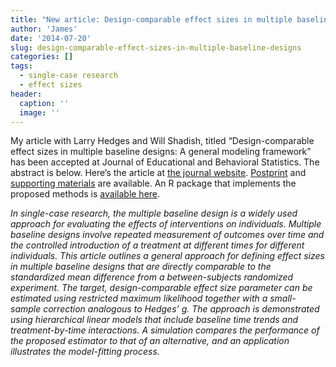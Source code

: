 ```yaml
---
title: "New article: Design-comparable effect sizes in multiple baseline designs: A general modeling framework"
author: 'James'
date: '2014-07-20'
slug: design-comparable-effect-sizes-in-multiple-baseline-designs
categories: []
tags:
  - single-case research
  - effect sizes
header:
  caption: ''
  image: ''
---
```


My article with Larry Hedges and Will Shadish, titled "Design-comparable effect sizes in multiple baseline designs: A general modeling framework" has been accepted at Journal of Educational and Behavioral Statistics. The abstract is below. Here's the article at [the journal website](http://doi.org/10.3102/1076998614547577). [Postprint]({{ site.url }}/files/Effect-sizes-in-multiple-baseline-designs-JEBS.pdf) and [supporting materials]({{ site.url }}/files/Effect-sizes-in-multiple-baseline-designs-Simulation-results.pdf) are available. An R package that implements the proposed methods is [available here]({{site.url}}/getting-started-with-scdhlm/).

_In single-case research, the multiple baseline design is a widely used approach for evaluating the effects of interventions on individuals. Multiple baseline designs involve repeated measurement of outcomes over time and the controlled introduction of a treatment at different times for different individuals. This article outlines a general approach for defining effect sizes in multiple baseline designs that are directly comparable to the standardized mean difference from a between-subjects randomized experiment. The target, design-comparable effect size parameter can be estimated using restricted maximum likelihood together with a small-sample correction analogous to Hedges’ g. The approach is demonstrated using hierarchical linear models that include baseline time trends and treatment-by-time interactions. A simulation compares the performance of the proposed estimator to that of an alternative, and an application illustrates the model-fitting process._
